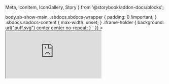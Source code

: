   Meta,
  IconItem,
  IconGallery,
  Story
} from '@storybook/addon-docs/blocks';

<Meta title="Tokens/Icons" />

<div
  dangerouslySetInnerHTML={{
    __html: `<style>
body.sb-show-main,
.sbdocs.sbdocs-wrapper {
  padding: 0 !important;
}
.sbdocs.sbdocs-content {
  max-width: unset;
}
.iframe-holder {
  background: url("puff.svg") center center no-repeat;
}
</style>
`
  }}
></div>

<!-- Source code can be found in the repo creativecommons/fonts -->

<div class="iframe-holder">
  <iframe
    style={{ width: '100%', height: '99vh' }}
    src="https://cc-fonts.netlify.com/iframe.html?id=vocabulary-icons--page&viewMode=docs"
    onLoad="resizeIframe(this)"
  />
</div>

<Story
  name="Figma"
  parameters={{
    design: figmaConfig('0%3A135'),
    docs: { disable: true }
  }}
>{`
  See the Design tab in the panel.
`}</Story>
